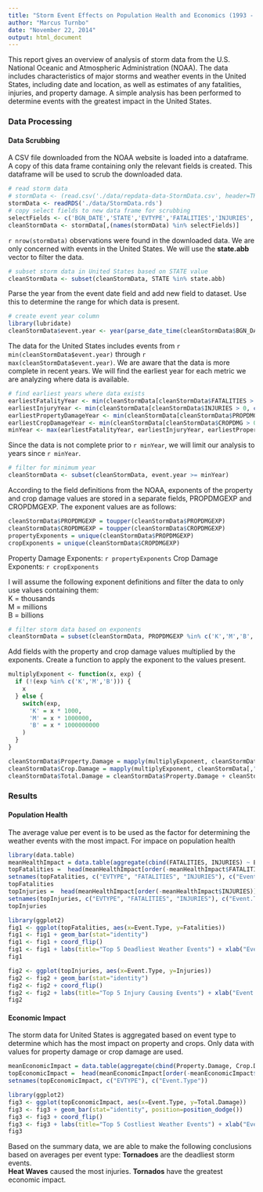 ```yaml
---
title: "Storm Event Effects on Population Health and Economics (1993 - 2011)"
author: "Marcus Turnbo"
date: "November 22, 2014"
output: html_document
---
```


This report gives an overview of analysis of storm data from the U.S. National Oceanic and Atmospheric 
Administration (NOAA).  The data includes characteristics of major storms and weather events in the United States, 
including date and location, as well as estimates of any fatalities, injuries, and property damage.  A simple
analysis has been performed to determine events with the greatest impact in the United States.

### Data Processing 

#### Data Scrubbing

A CSV file downloaded from the NOAA website is loaded into a dataframe.  A copy of this data frame containing only
the relevant fields is created.  This dataframe will be used to scrub the downloaded data.

```r
# read storm data
# stormData <- (read.csv('./data/repdata-data-StormData.csv', header=TRUE))
stormData <- readRDS('./data/StormData.rds')
# copy select fields to new data frame for scrubbing
selectFields <- c('BGN_DATE','STATE','EVTYPE','FATALITIES','INJURIES','PROPDMG','PROPDMGEXP','CROPDMG','CROPDMGEXP','REFNUM')
cleanStormData <- stormData[,(names(stormData) %in% selectFields)]
```

`r nrow(stormData)` observations were found in the downloaded data. We are only concerned with events in the United States.  We will use the **state.abb** vector to filter the data.

```r
# subset storm data in United States based on STATE value
cleanStormData <- subset(cleanStormData, STATE %in% state.abb)
```

Parse the year from the event date field and add new field to dataset.  Use this to determine the range for which data is present.

```r
# create event year column
library(lubridate)
cleanStormData$event.year <- year(parse_date_time(cleanStormData$BGN_DATE, "%m/%d/%y %H%M%S"))
```

The data for the United States includes events from `r min(cleanStormData$event.year)` through `r max(cleanStormData$event.year)`.  We are aware that the data is more complete in recent years.  We will find the earliest year for each metric we are analyzing where data is available.

```r
# find earliest years where data exists
earliestFatalityYear <- min(cleanStormData[cleanStormData$FATALITIES > 0, c('event.year')])
earliestInjuryYear <- min(cleanStormData[cleanStormData$INJURIES > 0, c('event.year')])
earliestPropertyDamageYear <- min(cleanStormData[cleanStormData$PROPDMG > 0, c('event.year')])
earliestCropDamageYear <- min(cleanStormData[cleanStormData$CROPDMG > 0, c('event.year')])
minYear <- max(earliestFatalityYear, earliestInjuryYear, earliestPropertyDamageYear, earliestCropDamageYear)
```

Since the data is not complete prior to `r minYear`, we will limit our analysis to years since `r minYear`. 

```r
# filter for minimum year
cleanStormData <- subset(cleanStormData, event.year >= minYear)
```

According to the field definitions from the NOAA, exponents of the property and crop damage values are stored in a separate fields, PROPDMGEXP and CROPDMGEXP.  The exponent values are as follows:

```r
cleanStormData$PROPDMGEXP = toupper(cleanStormData$PROPDMGEXP)
cleanStormData$CROPDMGEXP = toupper(cleanStormData$CROPDMGEXP)
propertyExponents = unique(cleanStormData$PROPDMGEXP)
cropExponents = unique(cleanStormData$CROPDMGEXP)
```

  Property Damage Exponents: `r propertyExponents`
  Crop Damage Exponents: `r cropExponents`

I will assume the following exponent definitions and filter the data to only use values containing them:  
  K = thousands  
  M = millions  
  B = billions  
 
```r
# filter storm data based on exponents
cleanStormData = subset(cleanStormData, PROPDMGEXP %in% c('K','M','B','') & CROPDMGEXP %in% c('K','M','B',''))
```

Add fields with the property and crop damage values multiplied by the exponents.  Create a function to apply the exponent to the values present.

```r
multiplyExponent <- function(x, exp) {
  if (!(exp %in% c('K','M','B'))) {
    x
  } else {
    switch(exp,
      'K' = x * 1000,
      'M' = x * 1000000,
      'B' = x * 1000000000
    )
  }
}

cleanStormData$Property.Damage = mapply(multiplyExponent, cleanStormData[,"PROPDMG"], cleanStormData[,"PROPDMGEXP"])
cleanStormData$Crop.Damage = mapply(multiplyExponent, cleanStormData[,"CROPDMG"], cleanStormData[,"CROPDMGEXP"])
cleanStormData$Total.Damage = cleanStormData$Property.Damage + cleanStormData$Crop.Damage
```

### Results

#### Population Health

The average value per event is to be used as the factor for determining the weather events with the most impact.  For impace on population health

```r
library(data.table)
meanHealthImpact = data.table(aggregate(cbind(FATALITIES, INJURIES) ~ EVTYPE, data=cleanStormData, FUN=mean))
topFatalities =  head(meanHealthImpact[order(-meanHealthImpact$FATALITIES)], 5) 
setnames(topFatalities, c("EVTYPE", "FATALITIES", "INJURIES"), c("Event.Type", "Fatalities", "Injuries"))
topFatalities
topInjuries =  head(meanHealthImpact[order(-meanHealthImpact$INJURIES)], 5) 
setnames(topInjuries, c("EVTYPE", "FATALITIES", "INJURIES"), c("Event.Type", "Fatalities", "Injuries"))
topInjuries

library(ggplot2)
fig1 <- ggplot(topFatalities, aes(x=Event.Type, y=Fatalities))
fig1 <- fig1 + geom_bar(stat="identity")
fig1 <- fig1 + coord_flip()
fig1 <- fig1 + labs(title="Top 5 Deadliest Weather Events") + xlab("Event Type") + ylab("Average Fatalities")
fig1

fig2 <- ggplot(topInjuries, aes(x=Event.Type, y=Injuries))
fig2 <- fig2 + geom_bar(stat="identity")
fig2 <- fig2 + coord_flip()
fig2 <- fig2 + labs(title="Top 5 Injury Causing Events") + xlab("Event Type") + ylab("Average Fatalities")
fig2
```

#### Economic Impact

The storm data for United States is aggregated based on event type to determine which has the most impact on property and crops.  Only data with values for property damage or crop damage are used.

```r
meanEconomicImpact = data.table(aggregate(cbind(Property.Damage, Crop.Damage, Total.Damage) ~ EVTYPE, data=cleanStormData, FUN=mean))
topEconomicImpact =  head(meanEconomicImpact[order(-meanEconomicImpact$Property.Damage , -meanEconomicImpact$Crop.Damage)], 5) 
setnames(topEconomicImpact, c("EVTYPE"), c("Event.Type"))

library(ggplot2)
fig3 <- ggplot(topEconomicImpact, aes(x=Event.Type, y=Total.Damage))
fig3 <- fig3 + geom_bar(stat="identity", position=position_dodge())
fig3 <- fig3 + coord_flip()
fig3 <- fig3 + labs(title="Top 5 Costliest Weather Events") + xlab("Event Type") + ylab("Average Impact")
fig3
```

Based on the summary data, we are able to make the following conclusions based on averages per event type:
  **Tornadoes** are the deadliest storm events.  
  **Heat Waves** caused the most injuries.
  **Tornados** have the greatest economic impact.
